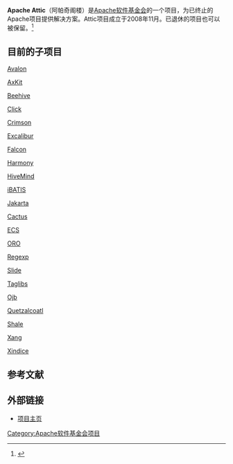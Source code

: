 {{noteTA|G1=IT}}
'''Apache Attic'''（阿帕奇阁楼）是[[Apache软件基金会|Apache软件基金会]]的一个项目，为已终止的Apache项目提供解决方案。Attic项目成立于2008年11月。已退休的项目也可以被保留。<ref>{{cite web|title=Processes required to move a project into Attic - Apache Attic|url=http://attic.apache.org/process.html|accessdate=2014-05-10|archive-date=2016-05-04|archive-url=https://web.archive.org/web/20160504192531/http://attic.apache.org/process.html|dead-url=no}}</ref>

== 目前的子项目 ==
{{div col|4}}

;[[Apache_Avalon|Avalon]]

;[[AxKit|AxKit]]

;[[Apache_Beehive|Beehive]]

;[[Apache_Click|Click]]

;[[Apache_Crimson|Crimson]]

;[[Apache_Excalibur|Excalibur]]

;[[Apache_Falcon|Falcon]]

;[[Apache_Harmony|Harmony]]

;[[Apache_HiveMind|HiveMind]]

;[[iBATIS|iBATIS]]

;[[Jakarta_Project|Jakarta]]

;[[Jakarta_Cactus|Cactus]]

;[[Jakarta_ECS|ECS]]

;[[Jakarta_ORO|ORO]]

;[[Jakarta_Regexp|Regexp]]

;[[Jakarta_Slide|Slide]]

; [[Jakarta_Taglibs|Taglibs]]

; [[Ojb|Ojb]]

; [[Apache_Quetzalcoatl|Quetzalcoatl]]

; [[Apache_Shale|Shale]]

; [[Apache_Xang|Xang]]

; [[Apache_Xindice|Xindice]]

{{div col end}}

== 参考文献 ==
{{Reflist|2}}

== 外部链接 ==
* [http://attic.apache.org/ 项目主页]{{Wayback|url=http://attic.apache.org/ |date=20121220235003 }}

{{Apache}}

[[Category:Apache软件基金会项目|Category:Apache软件基金会项目]]